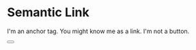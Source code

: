 
# Semantic Link
I'm an anchor tag. You might know me as a link. I'm not a button.

<Source
    code="
    <a>Semantic Link</a>
  "
    dark
  />

<Button name="Not A Button"/>